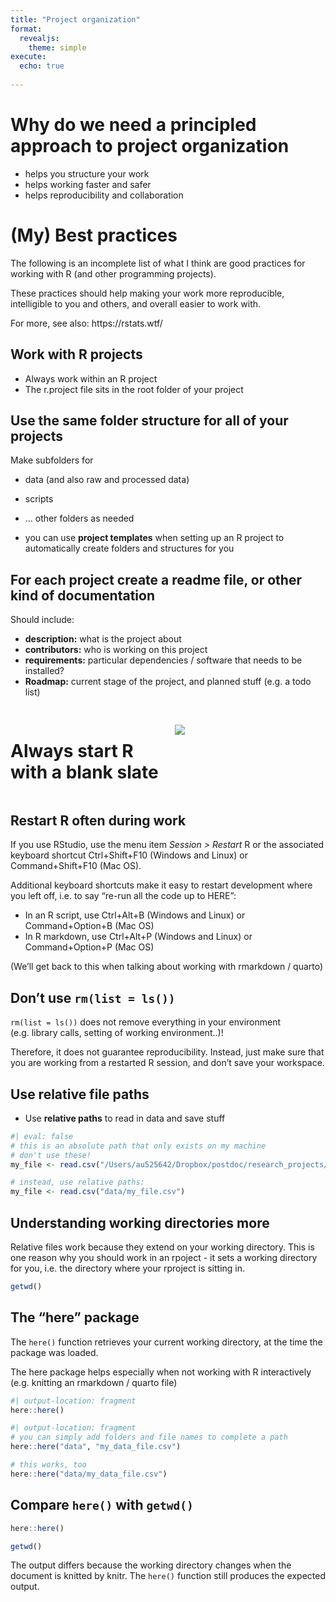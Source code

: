 ```yaml
---
title: "Project organization"
format: 
  revealjs:
    theme: simple
execute: 
  echo: true
  
---
```


# Why do we need a principled approach to project organization

- helps you structure your work
- helps working faster and safer
- helps reproducibility and collaboration


# (My) Best practices

The following is an incomplete list of what I think are good practices for working with R (and other programming projects).

These practices should help making your work more reproducible, intelligible to you and others, and overall easier to work with. 

For more, see also: https://rstats.wtf/ 


## Work with R projects

- Always work within an R project
- The r.project file sits in the root folder of your project

## Use the same folder structure for all of your projects

Make subfolders for

- data (and also raw and processed data)
- scripts
- ... other folders as needed

- you can use **project templates** when setting up an R project to automatically create folders and structures for you

## For each project create a readme file, or other kind of documentation

Should include:

- **description:** what is the project about
- **contributors:** who is working on this project
- **requirements:** particular dependencies / software that needs to be installed?
- **Roadmap:** current stage of the project, and planned stuff (e.g. a todo list)


## 
:::: {.columns}
::: {.column width="50%"}

<h1>
Always start R with a blank slate
</h1>
::: 
::: {.column width="50%"}
![](images/rstudio-workspace.png)
:::
:::: 

## Restart R often during work {.smaller}

If you use RStudio, use the menu item *Session > Restart* R or the associated keyboard shortcut Ctrl+Shift+F10 (Windows and Linux) or Command+Shift+F10 (Mac OS). 

Additional keyboard shortcuts make it easy to restart development where you left off, i.e. to say “re-run all the code up to HERE”:

-  In an R script, use Ctrl+Alt+B (Windows and Linux) or Command+Option+B (Mac OS)
-  In R markdown, use Ctrl+Alt+P (Windows and Linux) or Command+Option+P (Mac OS)

(We'll get back to this when talking about working with rmarkdown / quarto)


## Don't use `rm(list = ls())`

`rm(list = ls())` does not remove everything in your environment (e.g. library calls, setting of working environment..)! 

Therefore, it does not guarantee reproducibility. Instead, just make sure that you are working from a restarted R session, and don't save your workspace.


## Use relative file paths

- Use **relative paths** to read in data and save stuff

```r
#| eval: false
# this is an absolute path that only exists on my machine
# don't use these!
my_file <- read.csv("/Users/au525642/Dropbox/postdoc/research_projects/misc_projects/data/my_file.csv")

# instead, use relative paths:
my_file <- read.csv("data/my_file.csv")
```


## Understanding working directories more

Relative files work because they extend on your working directory.
This is one reason why you should work in an rpoject - it sets a working directory for you, i.e. the directory where your rproject is sitting in.

```r
getwd()
```


## The "here" package 

The `here()` function retrieves your current working directory, at the time the package was loaded.

The here package helps especially when not working with R interactively (e.g. knitting an rmarkdown / quarto file)

```r
#| output-location: fragment
here::here()
```

<nb>

:::{.fragment}

```r
#| output-location: fragment
# you can simply add folders and file names to complete a path
here::here("data", "my_data_file.csv")
```

<nb>
:::

:::{.fragment}
```r
# this works, too
here::here("data/my_data_file.csv") 
```
:::


## Compare `here()` with `getwd()`

```r
here::here()
```

<nb>

```r
getwd()
```

:::{.fragment}

The output differs because the working directory changes when the document is knitted by knitr. The `here()` function still produces the expected output.

:::